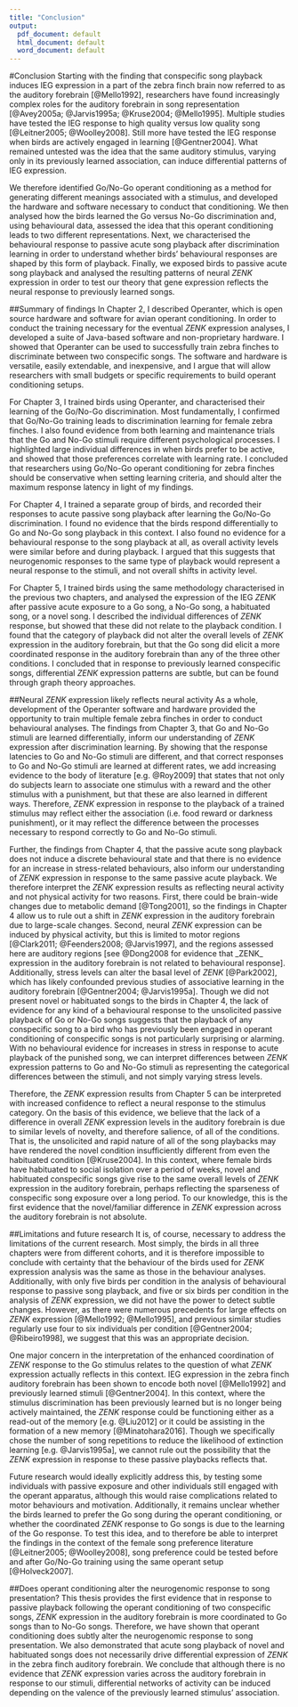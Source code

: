 ```yaml
---
title: "Conclusion"
output:
  pdf_document: default
  html_document: default
  word_document: default
---
```

#Conclusion
Starting with the finding that conspecific song playback induces IEG expression in a part of the zebra finch brain now referred to as the auditory forebrain [@Mello1992], researchers have found increasingly complex roles for the auditory forebrain in song representation [@Avey2005a; @Jarvis1995a; @Kruse2004; @Mello1995]. Multiple studies have tested the IEG response to high quality versus low quality song [@Leitner2005; @Woolley2008]. Still more have tested the IEG response when birds are actively engaged in learning [@Gentner2004]. What remained untested was the idea that the same auditory stimulus, varying only in its previously learned association, can induce differential patterns of IEG expression. 

We therefore identified Go/No-Go operant conditioning as a method for generating different meanings associated with a stimulus, and developed the hardware and software necessary to conduct that conditioning. We then analysed how the birds learned the Go versus No-Go discrimination and, using behavioural data, assessed the idea that this operant conditioning leads to two different representations. Next, we characterised the behavioural response to passive acute song playback after discrimination learning in order to understand whether birds' behavioural responses are shaped by this form of playback. Finally, we exposed birds to passive acute song playback and analysed the resulting patterns of neural _ZENK_ expression in order to test our theory that gene expression reflects the neural response to previously learned songs.

##Summary of findings
In Chapter 2, I described Operanter, which is open source hardware and software for avian operant conditioning. In order to conduct the training necessary for the eventual _ZENK_ expression analyses, I developed a suite of Java-based software and non-proprietary hardware. I showed that Operanter can be used to successfully train zebra finches to discriminate between two conspecific songs. The software and hardware is versatile, easily extendable, and inexpensive, and I argue that will allow researchers with small budgets or specific requirements to build operant conditioning setups.

For Chapter 3, I trained birds using Operanter, and characterised their learning of the Go/No-Go discrimination. Most fundamentally, I confirmed that Go/No-Go training leads to discrimination learning for female zebra finches. I also found evidence from both learning and maintenance trials that the Go and No-Go stimuli require different psychological processes. I highlighted large individual differences in when birds prefer to be active, and showed that those preferences correlate with learning rate. I concluded that researchers using Go/No-Go operant conditioning for zebra finches should be conservative when setting learning criteria, and should alter the maximum response latency in light of my findings.

For Chapter 4, I trained a separate group of birds, and recorded their responses to acute passive song playback after learning the Go/No-Go discrimination. I found no evidence that the birds respond differentially to Go and No-Go song playback in this context. I also found no evidence for a behavioural response to the song playback at all, as overall activity levels were similar before and during playback. I argued that this suggests that neurogenomic responses to the same type of playback would represent a neural response to the stimuli, and not overall shifts in activity level.

For Chapter 5, I trained birds using the same methodology characterised in the previous two chapters, and analysed the expression of the IEG _ZENK_ after passive acute exposure to a Go song, a No-Go song, a habituated song, or a novel song. I described the individual differences of _ZENK_ response, but showed that these did not relate to the playback condition. I found that the category of playback did not alter the overall levels of _ZENK_ expression in the auditory forebrain, but that the Go song did elicit a more coordinated response in the auditory forebrain than any of the three other conditions. I concluded that in response to previously learned conspecific songs, differential _ZENK_ expression patterns are subtle, but can be found through graph theory approaches.

##Neural _ZENK_ expression likely reflects neural activity
As a whole, development of the Operanter software and hardware provided the opportunity to train multiple female zebra finches in order to conduct behavioural analyses. The findings from Chapter 3, that Go and No-Go stimuli are learned differentially, inform our understanding of _ZENK_ expression after discrimination learning. By showing that the response latencies to Go and No-Go stimuli are different, and that correct responses to Go and No-Go stimuli are learned at different rates, we add increasing evidence to the body of literature [e.g. @Roy2009] that states that not only do subjects learn to associate one stimulus with a reward and the other stimulus with a punishment, but that these are also learned in different ways. Therefore, _ZENK_ expression in response to the playback of a trained stimulus may reflect either the association (i.e. food reward or darkness punishment), or it may reflect the difference between the processes necessary to respond correctly to Go and No-Go stimuli.

Further, the findings from Chapter 4, that the passive acute song playback does not induce a discrete behavioural state and that there is no evidence for an increase in stress-related behaviours, also inform our understanding of _ZENK_ expression in response to the same passive acute playback. We therefore interpret the _ZENK_ expression results as reflecting neural activity and not physical activity for two reasons. First, there could be brain-wide changes due to metabolic demand [@Tong2001], so the findings in Chapter 4 allow us to rule out a shift in _ZENK_ expression in the auditory forebrain due to large-scale changes. Second, neural _ZENK_ expression can be induced by physical activity, but this is limited to motor regions [@Clark2011; @Feenders2008; @Jarvis1997], and the regions assessed here are auditory regions [see @Dong2008 for evidence that _ZENK_ expression in the auditory forebrain is not related to behavioural response]. Additionally, stress levels can alter the basal level of _ZENK_ [@Park2002], which has likely confounded previous studies of associative learning in the auditory forebrain [@Gentner2004; @Jarvis1995a]. Though we did not present novel or habituated songs to the birds in Chapter 4, the lack of evidence for any kind of a behavioural response to the unsolicited passive playback of Go or No-Go songs suggests that the playback of any conspecific song to a bird who has previously been engaged in operant conditioning of conspecific songs is not particularly surprising or alarming. With no behavioural evidence for increases in stress in response to acute playback of the punished song, we can interpret differences between _ZENK_ expression patterns to Go and No-Go stimuli as representing the categorical differences between the stimuli, and not simply varying stress levels. 

Therefore, the _ZENK_ expression results from Chapter 5 can be interpreted with increased confidence to reflect a neural response to the stimulus category. On the basis of this evidence, we believe that the lack of a difference in overall _ZENK_ expression levels in the auditory forebrain is due to similar levels of novelty, and therefore salience, of all of the conditions. That is, the unsolicited and rapid nature of all of the song playbacks may have rendered the novel condition insufficiently different from even the habituated condition [@Kruse2004]. In this context, where female birds have habituated to social isolation over a period of weeks, novel and habituated conspecific songs give rise to the same overall levels of _ZENK_ expression in the auditory forebrain, perhaps reflecting the sparseness of conspecific song exposure over a long period. To our knowledge, this is the first evidence that the novel/familiar difference in _ZENK_ expression across the auditory forebrain is not absolute.

##Limitations and future research
It is, of course, necessary to address the limitations of the current research. Most simply, the birds in all three chapters were from different cohorts, and it is therefore impossible to conclude with certainty that the behaviour of the birds used for _ZENK_ expression analysis was the same as those in the behaviour analyses. Additionally, with only five birds per condition in the analysis of behavioural response to passive song playback, and five or six birds per condition in the analysis of _ZENK_ expression, we did not have the power to detect subtle changes. However, as there were numerous precedents for large effects on _ZENK_ expression [@Mello1992; @Mello1995], and previous similar studies regularly use four to six individuals per condition [@Gentner2004; @Ribeiro1998], we suggest that this was an appropriate decision.

One major concern in the interpretation of the enhanced coordination of _ZENK_ response to the Go stimulus relates to the question of what _ZENK_ expression actually reflects in this context. IEG expression in the zebra finch auditory forebrain has been shown to encode both novel [@Mello1992] and previously learned stimuli [@Gentner2004]. In this context, where the stimulus discrimination has been previously learned but is no longer being actively maintained, the _ZENK_ response could be functioning either as a read-out of the memory [e.g. @Liu2012] or it could be assisting in the formation of a new memory [@Minatohara2016]. Though we specifically chose the number of song repetitions to reduce the likelihood of extinction learning [e.g. @Jarvis1995a], we cannot rule out the possibility that the _ZENK_ expression in response to these passive playbacks reflects that.

Future research would ideally explicitly address this, by testing some individuals with passive exposure and other individuals still engaged with the operant apparatus, although this would raise complications related to motor behaviours and motivation. Additionally, it remains unclear whether the birds learned to prefer the Go song during the operant conditioning, or whether the coordinated _ZENK_ response to Go songs is due to the learning of the Go response. To test this idea, and to therefore be able to interpret the findings in the context of the female song preference literature [@Leitner2005; @Woolley2008], song preference could be tested before and after Go/No-Go training using the same operant setup [@Holveck2007]. 

##Does operant conditioning alter the neurogenomic response to song presentation?
This thesis provides the first evidence that in response to passive playback following the operant conditioning of two conspecific songs, _ZENK_ expression in the auditory forebrain is more coordinated to Go songs than to No-Go songs. Therefore, we have shown that operant conditioning does subtly alter the neurogenomic response to song presentation. We also demonstrated that acute song playback of novel and habituated songs does not necessarily drive differential expression of _ZENK_ in the zebra finch auditory forebrain. We conclude that although there is no evidence that _ZENK_ expression varies across the auditory forebrain in response to our stimuli, differential networks of activity can be induced depending on the valence of the previously learned stimulus’ association.